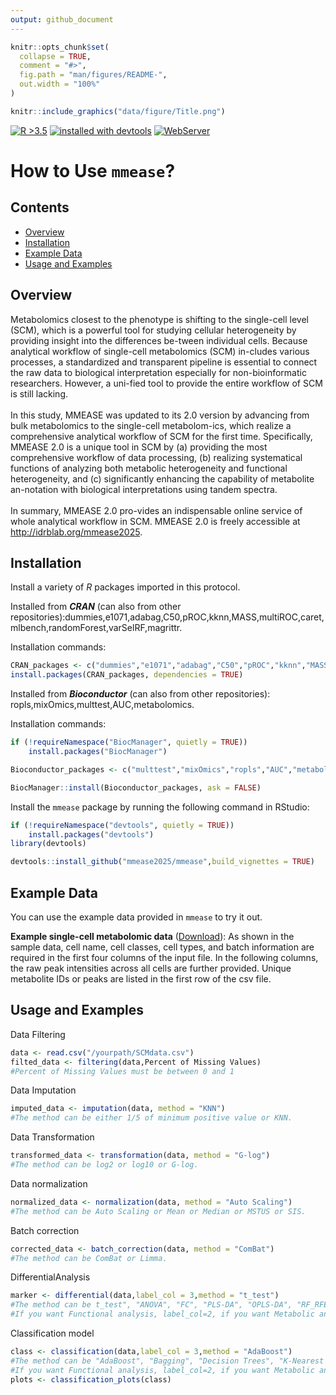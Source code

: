 ```yaml
---
output: github_document
---
```


<!-- README.md is generated from README.Rmd. Please edit that file -->

```r
knitr::opts_chunk$set(
  collapse = TRUE,
  comment = "#>",
  fig.path = "man/figures/README-",
  out.width = "100%"
)
```


```r
knitr::include_graphics("data/figure/Title.png")
```




<!-- badges: start -->
[![R >3.5](https://img.shields.io/badge/R-%3E3.5-success.svg)](https://www.r-project.org/) 
<a href='#devtools'>![installed with devtools](https://img.shields.io/badge/installed%20with-devtools-blueviolet.svg)</a> 
[![WebServer](https://img.shields.io/badge/Web_Server-MMEASE-blue)](http://idrblab.org/mmease2025/)
<!-- badges: end -->


# How to Use `mmease`?

## Contents

- [Overview](#overview)
- [Installation](#installation)
- [Example Data](#example-data)
- [Usage and Examples](#usage-and-examples)



## Overview

Metabolomics closest to the phenotype is shifting to the single-cell level (SCM), which is a powerful tool for studying cellular heterogeneity by providing insight into the differences be-tween individual cells. Because analytical workflow of single-cell metabolomics (SCM) in-cludes various processes, a standardized and transparent pipeline is essential to connect the raw data to biological interpretation especially for non-bioinformatic researchers. However, a uni-fied tool to provide the entire workflow of SCM is still lacking.<br><br>In this study, MMEASE was updated to its 2.0 version by advancing from bulk metabolomics to the single-cell metabolom-ics, which realize a comprehensive analytical workflow of SCM for the first time. Specifically, MMEASE 2.0 is a unique tool in SCM by (a) providing the most comprehensive workflow of data processing, (b) realizing systematical functions of analyzing both metabolic heterogeneity and functional heterogeneity, and (c) significantly enhancing the capability of metabolite an-notation with biological interpretations using tandem spectra.<br><br>In summary, MMEASE 2.0 pro-vides an indispensable online service of whole analytical workflow in SCM. MMEASE 2.0 is freely accessible at <a href="https://idrblab.org/mmease2025/">http://idrblab.org/mmease2025</a>.




## Installation



Install a variety of *R* packages imported in this protocol.

Installed from ***CRAN*** (can also from other repositories):dummies,e1071,adabag,C50,pROC,kknn,MASS,multiROC,caret,mlbench,randomForest,varSelRF,magrittr.

Installation commands:

```r
CRAN_packages <- c("dummies","e1071","adabag","C50","pROC","kknn","MASS","multiROC","caret","mlbench","randomForest","varSelRF","magrittr")
install.packages(CRAN_packages, dependencies = TRUE)
```



Installed from ***Bioconductor*** (can also from other repositories): ropls,mixOmics,multtest,AUC,metabolomics.

Installation commands:

```r
if (!requireNamespace("BiocManager", quietly = TRUE))
    install.packages("BiocManager")

Bioconductor_packages <- c("multtest","mixOmics","ropls","AUC","metabolomics")

BiocManager::install(Bioconductor_packages, ask = FALSE)
```




Install the `mmease` package by running the following command in RStudio:

``` r
if (!requireNamespace("devtools", quietly = TRUE))
    install.packages("devtools")
library(devtools)

devtools::install_github("mmease2025/mmease",build_vignettes = TRUE)
```

## Example Data

You can use the example data provided in `mmease` to try it out.

**Example single-cell metabolomic data** ([Download](https://iboalab.cn/mmease2025/MTBLS78_co_culture.csv)): As shown in the sample data, cell name, cell classes, cell types, and batch information are required in the first four columns of the input file. In the following columns, the raw peak intensities across all cells are further provided. Unique metabolite IDs or peaks are listed in the first row of the csv file.



## Usage and Examples

Data Filtering

``` r
data <- read.csv("/yourpath/SCMdata.csv")
filted_data <- filtering(data,Percent of Missing Values)
#Percent of Missing Values must be between 0 and 1
```



Data Imputation

``` r
imputed_data <- imputation(data, method = "KNN")
#The method can be either 1/5 of minimum positive value or KNN.
```



Data Transformation

``` r
transformed_data <- transformation(data, method = "G-log")
#The method can be log2 or log10 or G-log.
```


Data normalization

``` r
normalized_data <- normalization(data, method = "Auto Scaling")
#The method can be Auto Scaling or Mean or Median or MSTUS or SIS.
```

Batch correction

``` r
corrected_data <- batch_correction(data, method = "ComBat")
#The method can be ComBat or Limma.
```


DifferentialAnalysis

``` r

marker <- differential(data,label_col = 3,method = "t_test")
#The method can be t_test", "ANOVA", "FC", "PLS-DA", "OPLS-DA", "RF_RFE", "Kruskal_Wallis", "svmrfeFeatureRanking".
#If you want Functional analysis, label_col=2, if you want Metabolic analysis, label_col=3.
```



Classification model

``` r
class <- classification(data,label_col = 3,method = "AdaBoost")
#The method can be "AdaBoost", "Bagging", "Decision Trees", "K-Nearest Neighbor", "Naive Bayes", "Linear Discriminat Analysis", "Random Forest", "Support Vector Machine".
#If you want Functional analysis, label_col=2, if you want Metabolic analysis, label_col=3.
plots <- classification_plots(class)
```




